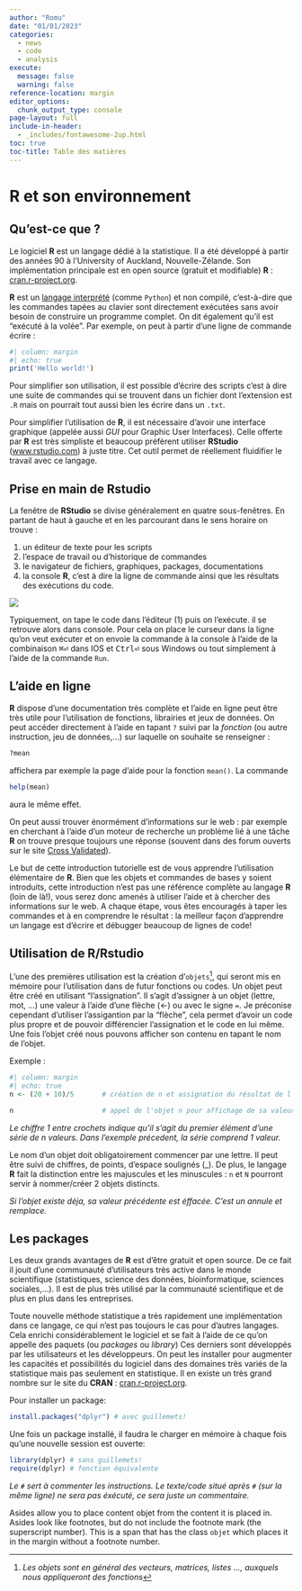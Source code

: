 ```yaml
---
author: "Romu"
date: "01/01/2023"
categories:
  - news
  - code
  - analysis
execute: 
  message: false
  warning: false
reference-location: margin
editor_options: 
  chunk_output_type: console
page-layout: full
include-in-header: 
  - _includes/fontawesome-2up.html
toc: true
toc-title: Table des matières
---
```


# R et son environnement

## Qu'est-ce que <i class="fab fa-r-project"></i> ?

Le logiciel **R** est un langage dédié à la statistique. Il a été développé à partir des années 90 à l'University of Auckland, Nouvelle-Zélande. Son implémentation principale est en open source (gratuit et modifiable) **R** : [cran.r-project.org](http://cran.r-project.org).

**R** est un [langage interprété](http://www.france-ioi.org/algo/course.php?idChapter=561&idCourse=2368) (comme `Python`<i class="fa-brands fa-python"></i>) et non compilé, c'est-à-dire que les commandes tapées au clavier sont directement exécutées sans avoir besoin de construire un programme complet. On dit également qu'il est "exécuté à la volée". Par exemple, on peut à partir d'une ligne de commande écrire :

```r
#| column: margin
#| echo: true
print('Hello world!')
```

Pour simplifier son utilisation, il est possible d'écrire des scripts c'est à dire une suite de commandes qui se trouvent dans un fichier dont l'extension est `.R` mais on pourrait tout aussi bien les écrire dans un `.txt`.

Pour simplifier l'utilisation de **R**, il est nécessaire d'avoir une interface graphique (appelée aussi *GUI* pour Graphic User Interfaces). Celle offerte par **R** est très simpliste et beaucoup préfèrent utiliser **RStudio** ([www.rstudio.com](www.rstudio.com)) à juste titre. Cet outil permet de réellement fluidifier le travail avec ce langage.

## Prise en main de **Rstudio**

La fenêtre de **RStudio** se divise généralement en quatre sous-fenêtres. En partant de haut à gauche et en les parcourant dans le sens horaire on trouve :

1.  un éditeur de texte pour les scripts
2.  l'espace de travail ou d'historique de commandes
3.  le navigateur de fichiers, graphiques, packages, documentations
4.  la console **R**, c'est à dire la ligne de commande ainsi que les résultats des exécutions du code.

![](img/Console_Rstudio.png)

Typiquement, on tape le code dans l'éditeur (1) puis on l'exécute. il se retrouve alors dans console. Pour cela on place le curseur dans la ligne qu'on veut exécuter et on envoie la commande à la console à l'aide de la combinaison <kbd>⌘</kbd><kbd>**⏎**</kbd> dans IOS et <kbd>Ctrl</kbd><kbd>**⏎**</kbd> sous Windows ou tout simplement à l'aide de la commande `Run`.

## L'aide en ligne

**R** dispose d'une documentation très complète et l'aide en ligne peut être très utile pour l'utilisation de fonctions, librairies et jeux de données. On peut accéder directement à l'aide en tapant `?` suivi par la *fonction* (ou autre instruction, jeu de données,...) sur laquelle on souhaite se renseigner :

``` r
?mean
```

affichera par exemple la page d'aide pour la fonction `mean()`. La commande

``` r
help(mean)
```

aura le même effet.

On peut aussi trouver énormément d'informations sur le web : par exemple en cherchant à l'aide d'un moteur de recherche un problème lié à une tâche **R** on trouve presque toujours une réponse (souvent dans des forum ouverts sur le site [Cross Validated](https://stats.stackexchange.com/)).

Le but de cette introduction tutorielle est de vous apprendre l'utilisation élémentaire de **R**. Bien que les objets et commandes de bases y soient introduits, cette introduction n'est pas une référence complète au langage **R** (loin de là!), vous serez donc amenés à utiliser l'aide et à chercher des informations sur le web. A chaque étape, vous êtes encouragés à taper les commandes et à en comprendre le résultat : la meilleur façon d'apprendre un langage est d'écrire et débugger beaucoup de lignes de code!

## Utilisation de R/Rstudio

L'une des premières utilisation est la création d'`objets`[^r-et-posit2-1], qui seront mis en mémoire pour l'utilisation dans de futur fonctions ou codes. Un objet peut être créé en utilisant "l'assignation". Il s'agit d'assigner à un objet (lettre, mot, ...) une valeur à l'aide d'une flèche (\<-) ou avec le signe `=`. Je préconise cependant d'utiliser l'assigantion par la "flèche", cela permet d'avoir un code plus propre et de pouvoir différencier l'assignation et le code en lui même. Une fois l'objet créé nous pouvons afficher son contenu en tapant le nom de l'objet.

[^r-et-posit2-1]: *Les objets sont en général des vecteurs, matrices, listes ..., auxquels nous appliqueront des fonctions*

[Exemple :]{.aside}

```r
#| column: margin
#| echo: true
n <- (20 + 10)/5       # création de n et assignation du résultat de l'opération

n                      # appel de l'objet n pour affichage de sa valeur
```

::: callout-tip
*Le chiffre 1 entre crochets indique qu'il s'agit du premier élément d'une série de n valeurs. Dans l'exemple précedent, la série comprend 1 valeur.*
:::

Le nom d'un objet doit obligatoirement commencer par une lettre. Il peut être suivi de chiffres, de points, d'espace soulignés (\_). De plus, le langage **R** fait la distinction entre les majuscules et les minuscules : `n` et `N` pourront servir à nommer/créer 2 objets distincts.

::: callout-important
*Si l'objet existe déja, sa valeur précédente est éffacée. C'est un annule et remplace.*
:::

## Les packages

Les deux grands avantages de **R** est d'être gratuit et open source. De ce fait il jouit d'une communauté d'utilisateurs très active dans le monde scientifique (statistiques, science des données, bioinformatique, sciences sociales,...). Il est de plus très utilisé par la communauté scientifique et de plus en plus dans les entreprises.

Toute nouvelle méthode statistique a très rapidement une implémentation dans ce langage, ce qui n'est pas toujours le cas pour d'autres langages. Cela enrichi considérablement le logiciel et se fait à l'aide de ce qu'on appelle des paquets (ou *packages* ou *library*) Ces derniers sont développés par les utilisateurs et les développeurs. On peut les installer pour augmenter les capacités et possibilités du logiciel dans des domaines très variés de la statistique mais pas seulement en statistique. Il en existe un très grand nombre sur le site du **CRAN** : [cran.r-project.org](http://cran.r-project.org).

Pour installer un package:

``` r
install.packages("dplyr") # avec guillemets!
```

Une fois un package installé, il faudra le charger en mémoire à chaque fois qu'une nouvelle session est ouverte:

``` r
library(dplyr) # sans guillemets!
require(dplyr) # fonction équivalente
```

::: callout-tip
*Le `#` sert à commenter les instructions. Le texte/code situé après `#` (sur la même ligne) ne sera pas éxécuté, ce sera juste un commentaire.*
:::

Asides allow you to place content objet from the content it is placed in. Asides look like footnotes, but do not include the footnote mark (the superscript number). [This is a span that has the class `objet` which places it in the margin without a footnote number.]{.aside}
